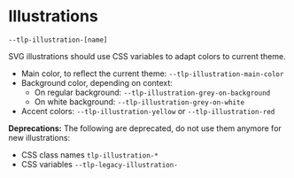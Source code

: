 
<Meta of={IllustrationStories}/>

# Illustrations

<code>--tlp-illustration-[name]</code>

SVG illustrations should use CSS variables to adapt colors to current theme.

- Main color, to reflect the current theme: `--tlp-illustration-main-color`
- Background color, depending on context:
    - On regular background: `--tlp-illustration-grey-on-background`
    - On white background: `--tlp-illustration-grey-on-white`
- Accent colors: `--tlp-illustration-yellow` or `--tlp-illustration-red`

<div className="tlp-alert-warning">
        <b>Deprecations:</b> The following are deprecated, do not use them anymore for new illustrations:
</div>

- CSS class names `tlp-illustration-*`
- CSS variables `--tlp-legacy-illustration-`

<Canvas withToolbar={true} of={IllustrationStories.Illustration}></Canvas>
